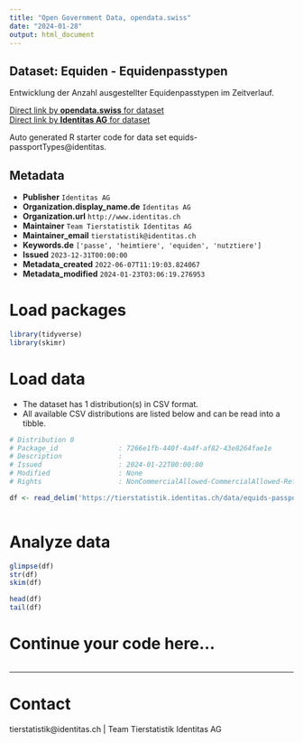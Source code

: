 ```yaml
---
title: "Open Government Data, opendata.swiss"
date: "2024-01-28"
output: html_document
---
```


## Dataset: Equiden - Equidenpasstypen

Entwicklung der Anzahl ausgestellter Equidenpasstypen im Zeitverlauf.

[Direct link by **opendata.swiss** for dataset](https://opendata.swiss/de/dataset/equiden-equidenpasstypen)<br>
[Direct link by **Identitas AG** for dataset](https://tierstatistik.identitas.ch/)

Auto generated R starter code for data set equids-passportTypes@identitas.

## Metadata

- **Publisher** `Identitas AG`
- **Organization.display_name.de** `Identitas AG`
- **Organization.url** `http://www.identitas.ch`
- **Maintainer** `Team Tierstatistik Identitas AG`
- **Maintainer_email** `tierstatistik@identitas.ch`
- **Keywords.de** `['passe', 'heimtiere', 'equiden', 'nutztiere']`
- **Issued** `2023-12-31T00:00:00`
- **Metadata_created** `2022-06-07T11:19:03.824067`
- **Metadata_modified** `2024-01-23T03:06:19.276953`


# Load packages

```r

library(tidyverse)
library(skimr)

```

# Load data

-   The dataset has 1 distribution(s) in CSV format.
-   All available CSV distributions are listed below and can be read into a tibble.

```r

# Distribution 0
# Package_id               : 7266e1fb-440f-4a4f-af82-43e8264fae1e
# Description              : 
# Issued                   : 2024-01-22T00:00:00
# Modified                 : None
# Rights                   : NonCommercialAllowed-CommercialAllowed-ReferenceRequired

df <- read_delim('https://tierstatistik.identitas.ch/data/equids-passportTypes.csv')



```

# Analyze data

```r

glimpse(df)
str(df)
skim(df)

head(df)
tail(df)

```

# Continue your code here...

```r

```

------------------------------------------------------------------------

# Contact

tierstatistik@identitas.ch | Team Tierstatistik Identitas AG
